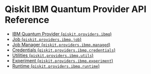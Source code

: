 # Qiskit IBM Quantum Provider API Reference

*   [IBM Quantum Provider (`qiskit.providers.ibmq`)](ibmq_provider)
*   [Job (`qiskit.providers.ibmq.job`)](ibmq_job)
*   [Job Manager (`qiskit.providers.ibmq.managed`)](ibmq_managed)
*   [Credentials (`qiskit.providers.ibmq.credentials`)](ibmq_credentials)
*   [Utilities (`qiskit.providers.ibmq.utils`)](ibmq_utils)
*   [Experiment (`qiskit.providers.ibmq.experiment`)](ibmq_experiment)
*   [Runtime (`qiskit.providers.ibmq.runtime`)](ibmq_runtime)
